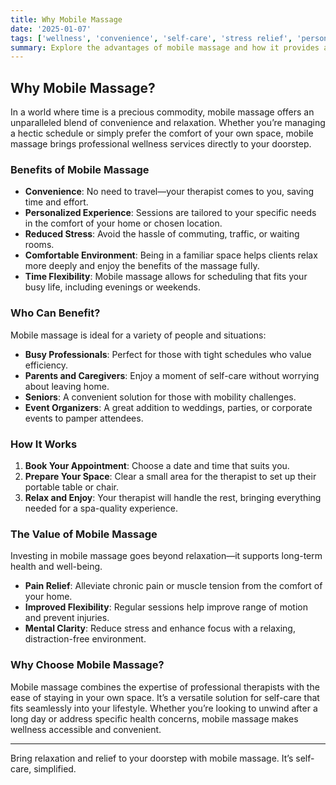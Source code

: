 ```yaml
---
title: Why Mobile Massage
date: '2025-01-07'
tags: ['wellness', 'convenience', 'self-care', 'stress relief', 'personalized services']
summary: Explore the advantages of mobile massage and how it provides a convenient, personalized approach to relaxation and pain relief.
---
```


## Why Mobile Massage?

In a world where time is a precious commodity, mobile massage offers an unparalleled blend of convenience and relaxation. Whether you’re managing a hectic schedule or simply prefer the comfort of your own space, mobile massage brings professional wellness services directly to your doorstep.

### Benefits of Mobile Massage

- **Convenience**: No need to travel—your therapist comes to you, saving time and effort.
- **Personalized Experience**: Sessions are tailored to your specific needs in the comfort of your home or chosen location.
- **Reduced Stress**: Avoid the hassle of commuting, traffic, or waiting rooms.
- **Comfortable Environment**: Being in a familiar space helps clients relax more deeply and enjoy the benefits of the massage fully.
- **Time Flexibility**: Mobile massage allows for scheduling that fits your busy life, including evenings or weekends.

### Who Can Benefit?

Mobile massage is ideal for a variety of people and situations:

- **Busy Professionals**: Perfect for those with tight schedules who value efficiency.
- **Parents and Caregivers**: Enjoy a moment of self-care without worrying about leaving home.
- **Seniors**: A convenient solution for those with mobility challenges.
- **Event Organizers**: A great addition to weddings, parties, or corporate events to pamper attendees.

### How It Works

1. **Book Your Appointment**: Choose a date and time that suits you.
2. **Prepare Your Space**: Clear a small area for the therapist to set up their portable table or chair.
3. **Relax and Enjoy**: Your therapist will handle the rest, bringing everything needed for a spa-quality experience.

### The Value of Mobile Massage

Investing in mobile massage goes beyond relaxation—it supports long-term health and well-being.

- **Pain Relief**: Alleviate chronic pain or muscle tension from the comfort of your home.
- **Improved Flexibility**: Regular sessions help improve range of motion and prevent injuries.
- **Mental Clarity**: Reduce stress and enhance focus with a relaxing, distraction-free environment.

### Why Choose Mobile Massage?

Mobile massage combines the expertise of professional therapists with the ease of staying in your own space. It’s a versatile solution for self-care that fits seamlessly into your lifestyle. Whether you’re looking to unwind after a long day or address specific health concerns, mobile massage makes wellness accessible and convenient.

---

Bring relaxation and relief to your doorstep with mobile massage. It’s self-care, simplified.
